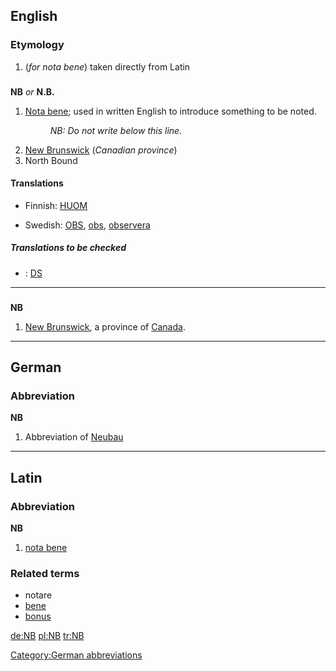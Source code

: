 {{see|Nb}}
==English==

===Etymology===
#(''for nota bene'') taken directly from Latin

==={{initialism}}===
'''NB''' ''or'' '''N.B.'''

# [[Nota bene]]; used in written English to introduce something to be noted.
#:''NB: Do not write below this line.''
#[[New Brunswick]] (''Canadian province'')
#North Bound

====Translations====
{{trans-top|Nota bene; used in written English to introduce something to be noted}}
*Finnish: [[HUOM]]
{{trans-mid}}
*Swedish: [[OBS]], [[obs]], [[observera]]
{{trans-bottom}}

{{trans-top|New Brunswick}}
{{trans-mid}}
{{trans-bottom}}

{{trans-top|North Bound}}
{{trans-mid}}
{{trans-bottom}}

=====Translations to be checked=====
{{checktrans}}
{{top}}
{{mid}}
*{{ttbc|Welsh}}: [[DS]]
{{bottom}}

----

==={{abbreviation}}===
'''NB'''
#[[New Brunswick]], a province of [[Canada]].
----
==German==

===Abbreviation===
'''NB'''

# Abbreviation of [[Neubau]]

[[Category:German abbreviations]]

----

==Latin==
===Abbreviation===
'''NB'''

#[[nota bene]]

===Related terms===
*notare
*[[bene]]
*[[bonus]]

[[de:NB]]
[[pl:NB]]
[[tr:NB]]